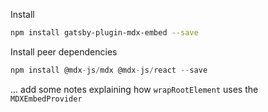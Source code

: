 
<Meta title="Gatsby Plugin" />

<Heading as="h1">Install</Heading>

```sh
npm install gatsby-plugin-mdx-embed --save
```

<Heading as="h3">Install peer dependencies</Heading>

```js
npm install @mdx-js/mdx @mdx-js/react --save
```

... add some notes explaining how `wrapRootElement` uses the `MDXEmbedProvider`
